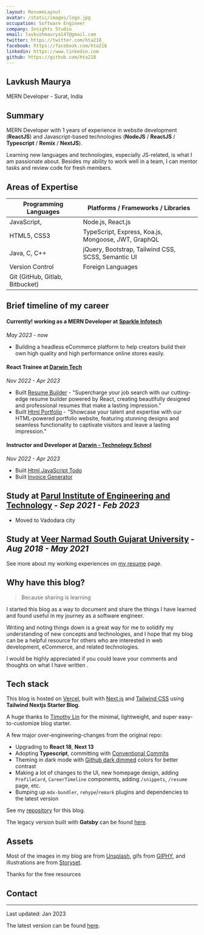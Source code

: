 ```yaml
---
layout: ResumeLayout
avatar: /static/images/logo.jpg
occupation: Software Engineer
company: Insights Studio
email: lavkushmaurya147@gmail.com
twitter: https://twitter.com/hta218_
facebook: https://facebook.com/hta218
linkedin: https://www.linkedin.com
github: https://github.com/hta218
---
```



## Lavkush Maurya

MERN Developer - Surat, India

## Summary

MERN Developer with 1 years of experience in website development (**ReactJS**) and Javascript-based technologies (**NodeJS** / **ReactJS** / **Typescript** / **Remix** / **NextJS**).

Learning new languages and technologies, especially JS-related, is what I am passionate about. Besides my ability to work well in a team, I can mentor tasks and review code for fresh members.

## Areas of Expertise

| Programming Languages                                  | Platforms / Frameworks / Libraries                       |
| ------------------------------------------------------ | -------------------------------------------------------- |
| JavaScript,                                            | Node.js, React.js                                        |
| HTML5, CSS3                                            | TypeScript, Express, Koa.js, Mongoose, JWT, GraphQL      |
| Java, C, C++                                           | jQuery, Bootstrap, Tailwind CSS, SCSS, Semantic UI       |
| <span className="font-semibold">Version Control</span> | <span className="font-semibold">Foreign Languages</span> |
| Git (GitHub, Gitlab, Bitbucket)                        |                                                          |

## Brief timeline of my career

#### Currently! working as a MERN Developer at [Sparkle Infotech](https://sparkleinfotech.com/)

_May 2023 - now_

- Building a headless eCommerce platform to help creators build their own high quality and high performance online stores easily.

#### React Trainee at [Darwin Tech](https://darwinstech.com/)

_Nov 2022 - Apr 2023_

- Built [Resume Builder](https://loginlogout-3ae55.web.app/) - "Supercharge your job search with our cutting-edge resume builder powered by React, creating beautifully designed and professional resumes that make a lasting impression."
- Built [Html Portfolio](https://lavkush-maurya.github.io/Portfolio/) - "Showcase your talent and expertise with our HTML-powered portfolio website, featuring stunning designs and seamless functionality to captivate visitors and leave a lasting impression."

#### Instructor and Developer at [Darwin - Technology School](https://darwinstech.com/)

_Nov 2022 - Apr 2023_

- Built [Html JavaScript Todo](https://lavkush-maurya.github.io/todo-with-javascript/)
- Built [Invoice Generator](https://invoice-generator2023.web.app/)

## Study at [Parul Institute of Engineering and Technology](https://paruluniversity.ac.in/) - _Sep 2021 - Feb 2023_

- Moved to Vadodara city

## Study at [Veer Narmad South Gujarat University](https://www.vnsgu.ac.in/) - _Aug 2018 - May 2021_

See more about my working experiences on [my resume](/resume) page.

## Why have this blog?

> Because sharing is learning

I started this blog as a way to document and share the things I have learned and found useful in my journey as a software engineer.

Writing and noting things down is a great way for me to solidify my understanding of new concepts and technologies,
and I hope that my blog can be a helpful resource for others who are interested in web development, eCommerce, and related technologies.

I would be highly appreciated if you could leave your comments and thoughts on what I have written <Twemoji emoji="clinking-beer-mugs" />.

## Tech stack

This blog is hosted on [Vercel](https://vercel.com/), built with [Next.js](https://nextjs.org/) and [Tailwind CSS](https://tailwindcss.com/) using **Tailwind Nextjs Starter Blog**.

A huge thanks to [Timothy Lin](https://twitter.com/timlrxx) for the minimal, lightweight, and super easy-to-customize blog starter.

A few major over-engineering-changes from the original repo:

- <Twemoji emoji="atom-symbol" /> Upgrading to **React 18**, **Next 13**
- <Twemoji emoji="party-popper" /> Adopting **Typescript**, committing with [Conventional Commits](https://www.conventionalcommits.org/)
- <Twemoji emoji="eyes" /> Theming in dark mode with [Github dark dimmed](https://github.blog/changelog/2021-04-14-dark-and-dimmed-themes-are-now-generally-available/)
  colors for better contrast
- <Twemoji emoji="man-technologist" /> Making a lot of changes to the UI, new homepage design, adding
  `ProfileCard`, `CareerTimeline` components, adding `/snippets`, `/resume` page, etc.
- <Twemoji emoji="inbox-tray" /> Bumping up `mdx-bundler`, `rehype`/`remark` plugins and dependencies
  to the latest version

See my [repository](https://github.com/lavkush-maurya/next-blog) for this blog.

The legacy version built with **Gatsby** can be found [here](https://lavkushgatsby.netlify.app/).

## Assets

Most of the images in my blog are from [Unsplash](https://unsplash.com/), gifs from [GIPHY](https://giphy.com/), and illustrations are from [Storyset](https://storyset.com/).

Thanks for the free resources <Twemoji emoji="folded-hands" />

## Contact

<SocialAccounts />

---

Last updated: Jan 2023

The latest version can be found [here](https://docs.google.com/document/d/18oX3iPu_sk4vWVLizhlD5z2LavbQ9b6Ry7-EP_qGvfg/edit#).
